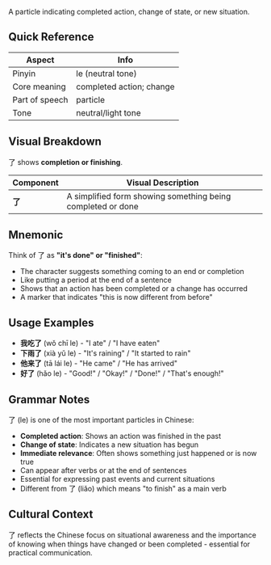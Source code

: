 A particle indicating completed action, change of state, or new situation.

## Quick Reference

| Aspect         | Info                     |
| -------------- | ------------------------ |
| Pinyin         | le (neutral tone)        |
| Core meaning   | completed action; change |
| Part of speech | particle                 |
| Tone           | neutral/light tone       |

## Visual Breakdown

了 shows **completion or finishing**.

| Component | Visual Description                                          |
| --------- | ----------------------------------------------------------- |
| **了**    | A simplified form showing something being completed or done |

## Mnemonic

Think of 了 as **"it's done" or "finished"**:

- The character suggests something coming to an end or completion
- Like putting a period at the end of a sentence
- Shows that an action has been completed or a change has occurred
- A marker that indicates "this is now different from before"

## Usage Examples

- **我吃了** (wǒ chī le) - "I ate" / "I have eaten"
- **下雨了** (xià yǔ le) - "It's raining" / "It started to rain"
- **他来了** (tā lái le) - "He came" / "He has arrived"
- **好了** (hǎo le) - "Good!" / "Okay!" / "Done!" / "That's enough!"

## Grammar Notes

了 (le) is one of the most important particles in Chinese:

- **Completed action**: Shows an action was finished in the past
- **Change of state**: Indicates a new situation has begun
- **Immediate relevance**: Often shows something just happened or is now true
- Can appear after verbs or at the end of sentences
- Essential for expressing past events and current situations
- Different from 了 (liǎo) which means "to finish" as a main verb

## Cultural Context

了 reflects the Chinese focus on situational awareness and the importance of knowing when things
have changed or been completed - essential for practical communication.
